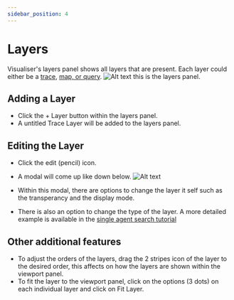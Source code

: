 ```yaml
---
sidebar_position: 4
---
```


# Layers

Visualiser's layers panel shows all layers that are present. Each layer could either be a [trace](../6-api/search-trace.md), [map, or query](../5-tutorials/single-agent-grid).
![Alt text](layer-highligthed.png)
this is the layers panel.

## Adding a Layer

- Click the + Layer button within the layers panel.
- A untitled Trace Layer will be added to the layers panel.

## Editing the Layer

- Click the edit (pencil) icon.
- A modal will come up like down below.
  ![Alt text](layer-edit-modal.png)

- Within this modal, there are options to change the layer it self such as the transperancy and the display mode.
- There is also an option to change the type of the layer. A more detailed example is available in the [single agent search tutorial](../5-tutorials/single-agent-grid.mdx)

## Other additional features

- To adjust the orders of the layers, drag the 2 stripes icon of the layer to the desired order, this affects on how the layers are shown within the viewport panel.
- To fit the layer to the viewport panel, click on the options (3 dots) on each individual layer and click on Fit Layer.
